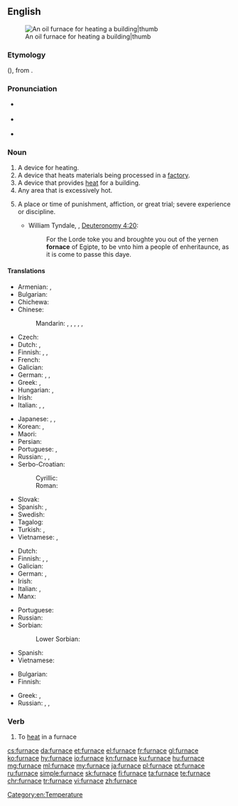 ==English==
[[Image:Home_oil_furnace.jpg|An oil furnace for heating a building|thumb]]

===Etymology===
{{PIE root|en|gʷʰer}}
{{bor|en|fro|fornais}} ({{cog|fr|fournaise}}), from {{der|en|la|fornāx}}.

===Pronunciation===
* {{a|GenAm}} {{IPA|/ˈfɝnɪs/|lang=en}}
* {{a|RP}} {{IPA|/ˈfɜːnɪs/|lang=en}}
* {{audio|en-us-furnace.ogg|Audio (US)|lang=en}}

===Noun===
{{en-noun}}

# A device for heating.
# A device that heats materials being processed in a [[factory]].
# A device that provides [[heat]] for a building.
# Any area that is excessively hot.
# {{lb|en|figurative}} A place or time of punishment, affiction, or great trial; severe experience or discipline.
#* {{circa|1530}} William Tyndale, {{w|Tyndale Bible}}, [[s:Bible (Tyndale)/Deuteronomy#Chapter 4|Deuteronomy 4:20]]:
#*: For the Lorde toke you and broughte you out of the yernen '''fornace''' of Egipte, to be vnto him a people of enheritaunce, as it is come to passe this daye.

====Translations====
{{trans-see|device for heating|oven}}

{{trans-top|device for heating in a factory, melting metals, etc}}
* Armenian: {{t+|hy|հնոց}}, {{t+|hy|քուրա}}
* Bulgarian: {{t+|bg|пещ|f|sc=Cyrl}}
* Chichewa: {{t|ny|ng'anjo}}
* Chinese:
*: Mandarin: {{t+|cmn|爐子|sc=Hani}}, {{t+|cmn|炉子|tr=lúzi|sc=Hani}}, {{t+|cmn|熔爐|sc=Hani}}, {{t+|cmn|熔炉|tr=rónglú|sc=Hani}}, {{t+|cmn|爐|sc=Hani}}, {{t+|cmn|炉|tr=lú|sc=Hani}}
* Czech: {{t+|cs|pec|f}}
* Dutch: {{t+|nl|oven|m}}, {{t+|nl|ketel|m}}
* Finnish: {{t|fi|sulatusuuni}}, {{t+|fi|ahjo}}, {{t+|fi|uuni}}
* French: {{t+|fr|four|m}}
* Galician: {{t+|gl|forno|m}}
* German: {{t+|de|Ofen|m}}, {{t+|de|Hochofen|m}}, {{t|de|Schmelzofen|m}}
* Greek: {{t+|el|καμίνι|n|sc=Grek}}, {{t+|el|φούρνος|m|sc=Grek}}
* Hungarian: {{t+|hu|kemence}}, {{t+|hu|kohó}}
* Irish: {{t|ga|foirnéis|f}}
* Italian: {{t+|it|fornace|f}}, {{t+|it|bruciatore|m}}, {{t+|it|caldaia|f}}
{{trans-mid}}
* Japanese: {{t+|ja|窯|tr=かま, kama|sc=Jpan}}, {{t|ja|溶鉱炉|tr=ようこうろ, yōkōro|sc=Jpan}}, {{t+|ja|炉|tr=ろ, ro|sc=Jpan}}
* Korean: {{t+|ko|노|sc=Kore}}, {{t|ko|용광로|sc=Kore}}
* Maori: {{t|mi|tahunga}}
* Persian: {{t+|fa|کوره|tr=kure|sc=fa-Arab}}
* Portuguese: {{t+|pt|forno|m}}, {{t+|pt|fornalha|f}}
* Russian: {{t+|ru|печь|f}}, {{t+|ru|горн|m}}, {{t+|ru|до́мна|f}}
* Serbo-Croatian:
*: Cyrillic: {{t|sh|пећ|f}}
*: Roman: {{t+|sh|peć|f}}
* Slovak: {{t|sk|vyhňa|f}}
* Spanish: {{t+|es|horno|m}}, {{t+|es|caldera|f}}
* Swedish: {{t+|sv|masugn|c}}
* Tagalog: {{t|tl|dapugan}}
* Turkish: {{t+|tr|fırın}}, {{t+|tr|yüksek fırın}}
* Vietnamese: {{t+|vi|lò}}, {{t+|vi|lò sưởi}}
{{trans-bottom}}

{{trans-top|device for heating a building}}
* Dutch: {{t+|nl|ketel|m}}
* Finnish: {{t+|fi|uuni}}, {{t+|fi|lämmitysuuni}}, {{t+|fi|pannu}}
* Galician: {{t+|gl|calefacción|f}}
* German: {{t+|de|Ofen|m}}, {{t+|de|Heizung|f}}
* Irish: {{t|ga|foirnéis|f}}
* Italian: {{t+|it|caldaia|f}}, {{t+|it|bruciatore|m}}
* Manx: {{t|gv|furnish|m}}
{{trans-mid}}
* Portuguese: {{t+|pt|fornalha|f}}
* Russian: {{t+|ru|печь|f}}
* Sorbian:
*: Lower Sorbian: {{t|dsb|kamjeny|p}}
* Spanish: {{t+|es|calefacción|f}}
* Vietnamese: {{t-needed|vi}}
{{trans-bottom}}

{{trans-top|hot area}}
* Bulgarian: {{t|bg|фу́рна|f|sc=Cyrl}}
* Finnish: {{t+|fi|pätsi}}
{{trans-mid}}
* Greek: {{t+|el|καμίνι|n}}, {{t+|el|φούρνος|m}}
* Russian: {{t+|ru|то́пка|f}}, {{t+|ru|печь|f}}, {{t+|ru|пе́чка|f}}
{{trans-bottom}}

===Verb===
{{en-verb|furnac}}

# To [[heat]] in a furnace

[[Category:en:Temperature]]

[[cs:furnace]]
[[da:furnace]]
[[et:furnace]]
[[el:furnace]]
[[fr:furnace]]
[[gl:furnace]]
[[ko:furnace]]
[[hy:furnace]]
[[io:furnace]]
[[kn:furnace]]
[[ku:furnace]]
[[hu:furnace]]
[[mg:furnace]]
[[ml:furnace]]
[[my:furnace]]
[[ja:furnace]]
[[pl:furnace]]
[[pt:furnace]]
[[ru:furnace]]
[[simple:furnace]]
[[sk:furnace]]
[[fi:furnace]]
[[ta:furnace]]
[[te:furnace]]
[[chr:furnace]]
[[tr:furnace]]
[[vi:furnace]]
[[zh:furnace]]